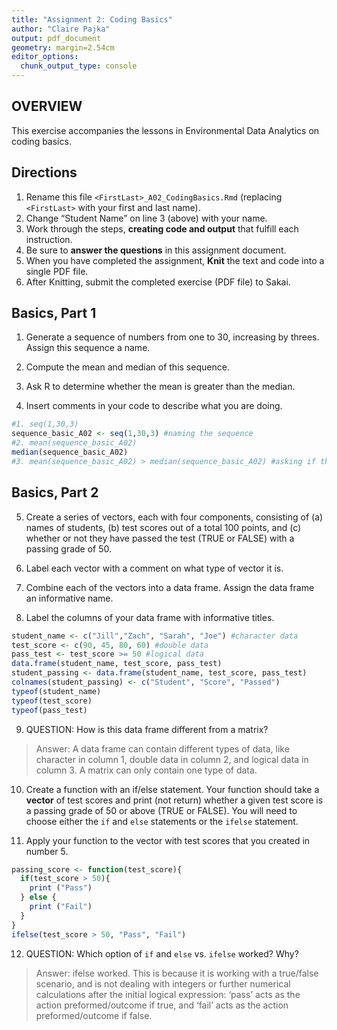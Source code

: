 ```yaml
---
title: "Assignment 2: Coding Basics"
author: "Claire Pajka"
output: pdf_document
geometry: margin=2.54cm
editor_options: 
  chunk_output_type: console
---
```


## OVERVIEW

This exercise accompanies the lessons in Environmental Data Analytics on coding basics.

## Directions

1.  Rename this file `<FirstLast>_A02_CodingBasics.Rmd` (replacing `<FirstLast>` with your first and last name).
2.  Change "Student Name" on line 3 (above) with your name.
3.  Work through the steps, **creating code and output** that fulfill each instruction.
4.  Be sure to **answer the questions** in this assignment document.
5.  When you have completed the assignment, **Knit** the text and code into a single PDF file.
6.  After Knitting, submit the completed exercise (PDF file) to Sakai.

## Basics, Part 1

1.  Generate a sequence of numbers from one to 30, increasing by threes. Assign this sequence a name.

2.  Compute the mean and median of this sequence.

3.  Ask R to determine whether the mean is greater than the median.

4.  Insert comments in your code to describe what you are doing.

```r
#1. seq(1,30,3)
sequence_basic_A02 <- seq(1,30,3) #naming the sequence
#2. mean(sequence_basic_A02)
median(sequence_basic_A02)
#3. mean(sequence_basic_A02) > median(sequence_basic_A02) #asking if the mean is greater than the median

```

## Basics, Part 2

5.  Create a series of vectors, each with four components, consisting of (a) names of students, (b) test scores out of a total 100 points, and (c) whether or not they have passed the test (TRUE or FALSE) with a passing grade of 50.

6.  Label each vector with a comment on what type of vector it is.

7.  Combine each of the vectors into a data frame. Assign the data frame an informative name.

8.  Label the columns of your data frame with informative titles.

```r
student_name <- c("Jill","Zach", "Sarah", "Joe") #character data
test_score <- c(90, 45, 80, 60) #double data
pass_test <- test_score >= 50 #logical data
data.frame(student_name, test_score, pass_test)
student_passing <- data.frame(student_name, test_score, pass_test)
colnames(student_passing) <- c("Student", "Score", "Passed")
typeof(student_name)
typeof(test_score)
typeof(pass_test)

```

9.  QUESTION: How is this data frame different from a matrix?

> Answer: A data frame can contain different types of data, like character in column 1, double data in column 2, and logical data in column 3. A matrix can only contain one type of data.

10. Create a function with an if/else statement. Your function should take a **vector** of test scores and print (not return) whether a given test score is a passing grade of 50 or above (TRUE or FALSE). You will need to choose either the `if` and `else` statements or the `ifelse` statement. 

11. Apply your function to the vector with test scores that you created in number 5.

```r
passing_score <- function(test_score){
  if(test_score > 50){
    print ("Pass")
  } else {
    print ("Fail")
  }
}
ifelse(test_score > 50, "Pass", "Fail")
```

12. QUESTION: Which option of `if` and `else` vs. `ifelse` worked? Why?

> Answer: ifelse worked. This is because it is working with a true/false scenario, and is not dealing with integers or further numerical calculations after the initial logical expression: 'pass' acts as the action preformed/outcome if true, and 'fail' acts as the action preformed/outcome if false. 
